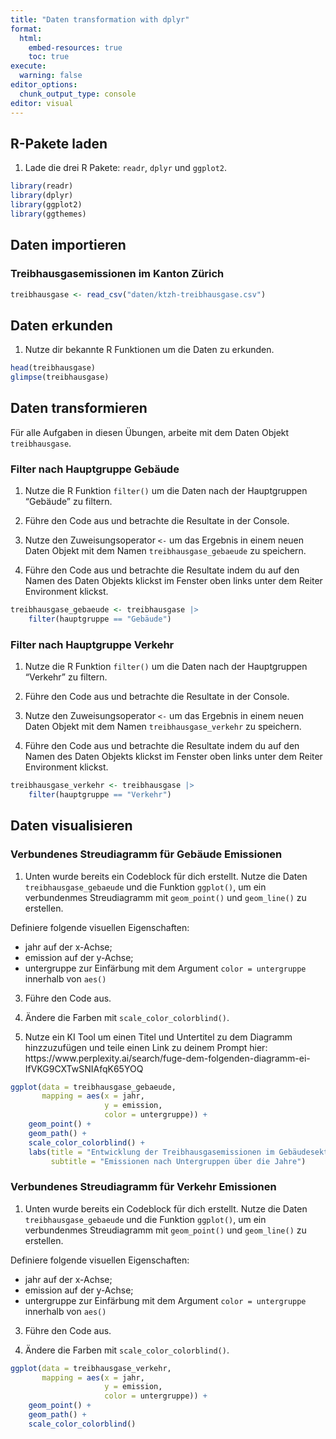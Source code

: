 ```yaml
---
title: "Daten transformation with dplyr"
format:
  html:
    embed-resources: true
    toc: true
execute:
  warning: false
editor_options: 
  chunk_output_type: console
editor: visual
---
```


## R-Pakete laden

1.  Lade die drei R Pakete: `readr`, `dplyr` und `ggplot2`.

```r
library(readr)
library(dplyr)
library(ggplot2)
library(ggthemes)
```

## Daten importieren

### Treibhausgasemissionen im Kanton Zürich

```r
treibhausgase <- read_csv("daten/ktzh-treibhausgase.csv")
```

## Daten erkunden

1.  Nutze dir bekannte R Funktionen um die Daten zu erkunden.

```r
head(treibhausgase)
glimpse(treibhausgase)
```

## Daten transformieren

Für alle Aufgaben in diesen Übungen, arbeite mit dem Daten Objekt `treibhausgase`.

### Filter nach Hauptgruppe Gebäude

1.  Nutze die R Funktion `filter()` um die Daten nach der Hauptgruppen "Gebäude" zu filtern.

2.  Führe den Code aus und betrachte die Resultate in der Console.

3.  Nutze den Zuweisungsoperator `<-` um das Ergebnis in einem neuen Daten Objekt mit dem Namen `treibhausgase_gebaeude` zu speichern.

4.  Führe den Code aus und betrachte die Resultate indem du auf den Namen des Daten Objekts klickst im Fenster oben links unter dem Reiter Environment klickst.

```r
treibhausgase_gebaeude <- treibhausgase |> 
    filter(hauptgruppe == "Gebäude")
```

### Filter nach Hauptgruppe Verkehr

1.  Nutze die R Funktion `filter()` um die Daten nach der Hauptgruppen "Verkehr" zu filtern.

2.  Führe den Code aus und betrachte die Resultate in der Console.

3.  Nutze den Zuweisungsoperator `<-` um das Ergebnis in einem neuen Daten Objekt mit dem Namen `treibhausgase_verkehr` zu speichern.

4.  Führe den Code aus und betrachte die Resultate indem du auf den Namen des Daten Objekts klickst im Fenster oben links unter dem Reiter Environment klickst.

```r
treibhausgase_verkehr <- treibhausgase |> 
    filter(hauptgruppe == "Verkehr")
```

## Daten visualisieren

### Verbundenes Streudiagramm für Gebäude Emissionen

1.  Unten wurde bereits ein Codeblock für dich erstellt. Nutze die Daten `treibhausgase_gebaeude` und die Funktion `ggplot()`, um ein verbundenmes Streudiagramm mit `geom_point()` und `geom_line()` zu erstellen.

Definiere folgende visuellen Eigenschaften:

-   jahr auf der x-Achse;
-   emission auf der y-Achse;
-   untergruppe zur Einfärbung mit dem Argument `color = untergruppe` innerhalb von `aes()`

3.  Führe den Code aus.

4.  Ändere die Farben mit `scale_color_colorblind()`.

5.  Nutze ein KI Tool um einen Titel und Untertitel zu dem Diagramm hinzzuzufügen und teile einen Link zu deinem Prompt hier: https://www.perplexity.ai/search/fuge-dem-folgenden-diagramm-ei-IfVKG9CXTwSNIAfqK65YOQ

```r

ggplot(data = treibhausgase_gebaeude,
       mapping = aes(x = jahr, 
                     y = emission, 
                     color = untergruppe)) +
    geom_point() +
    geom_path() +
    scale_color_colorblind() +
    labs(title = "Entwicklung der Treibhausgasemissionen im Gebäudesektor",
         subtitle = "Emissionen nach Untergruppen über die Jahre")
```

### Verbundenes Streudiagramm für Verkehr Emissionen

1.  Unten wurde bereits ein Codeblock für dich erstellt. Nutze die Daten `treibhausgase_gebaeude` und die Funktion `ggplot()`, um ein verbundenmes Streudiagramm mit `geom_point()` und `geom_line()` zu erstellen.

Definiere folgende visuellen Eigenschaften:

-   jahr auf der x-Achse;
-   emission auf der y-Achse;
-   untergruppe zur Einfärbung mit dem Argument `color = untergruppe` innerhalb von `aes()`

3.  Führe den Code aus.

4.  Ändere die Farben mit `scale_color_colorblind()`.

```r

ggplot(data = treibhausgase_verkehr,
       mapping = aes(x = jahr, 
                     y = emission, 
                     color = untergruppe)) +
    geom_point() +
    geom_path() +
    scale_color_colorblind()
```
